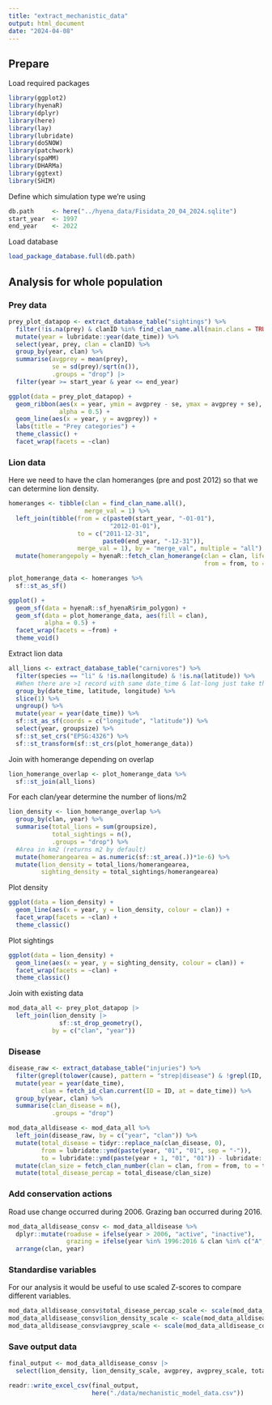 ```yaml
---
title: "extract_mechanistic_data"
output: html_document
date: "2024-04-08"
---
```


## Prepare

Load required packages

```r
library(ggplot2)
library(hyenaR)
library(dplyr)
library(here)
library(lay)
library(lubridate)
library(doSNOW)
library(patchwork)
library(spaMM)
library(DHARMa)
library(ggtext)
library(SHIM)
```

Define which simulation type we're using

```r
db.path     <- here("../hyena_data/Fisidata_20_04_2024.sqlite")
start_year  <- 1997
end_year    <- 2022
```

Load database

```r
load_package_database.full(db.path)
```


## Analysis for whole population

### Prey data

```r
prey_plot_datapop <- extract_database_table("sightings") %>% 
  filter(!is.na(prey) & clanID %in% find_clan_name.all(main.clans = TRUE)) %>% 
  mutate(year = lubridate::year(date_time)) %>% 
  select(year, prey, clan = clanID) %>% 
  group_by(year, clan) %>% 
  summarise(avgprey = mean(prey),
            se = sd(prey)/sqrt(n()),
            .groups = "drop") |> 
  filter(year >= start_year & year <= end_year)
```

```r
ggplot(data = prey_plot_datapop) +
  geom_ribbon(aes(x = year, ymin = avgprey - se, ymax = avgprey + se),
              alpha = 0.5) +
  geom_line(aes(x = year, y = avgprey)) +
  labs(title = "Prey categories") +
  theme_classic() +
  facet_wrap(facets = ~clan)
```

### Lion data

Here we need to have the clan homeranges (pre and post 2012) so that we can determine lion density.

```r
homeranges <- tibble(clan = find_clan_name.all(),
                     merge_val = 1) %>% 
  left_join(tibble(from = c(paste0(start_year, "-01-01"),
                            "2012-01-01"),
                   to = c("2011-12-31",
                          paste0(end_year, "-12-31")),
                   merge_val = 1), by = "merge_val", multiple = "all") %>% 
  mutate(homerangepoly = hyenaR::fetch_clan_homerange(clan = clan, lifestage = "adult", sex = "female",
                                                      from = from, to = to, hr.args = list(levels = 0.95)))

plot_homerange_data <- homeranges %>% 
  sf::st_as_sf()

ggplot() +
  geom_sf(data = hyenaR::sf_hyenaR$rim_polygon) +
  geom_sf(data = plot_homerange_data, aes(fill = clan),
          alpha = 0.5) +
  facet_wrap(facets = ~from) +
  theme_void()
```

Extract lion data

```r
all_lions <- extract_database_table("carnivores") %>% 
  filter(species == "li" & !is.na(longitude) & !is.na(latitude)) %>% 
  #When there are >1 record with same date_time & lat-long just take the first (these are duplicates which are already recorded in group size)
  group_by(date_time, latitude, longitude) %>% 
  slice(1) %>% 
  ungroup() %>% 
  mutate(year = year(date_time)) %>% 
  sf::st_as_sf(coords = c("longitude", "latitude")) %>% 
  select(year, groupsize) %>% 
  sf::st_set_crs("EPSG:4326") %>% 
  sf::st_transform(sf::st_crs(plot_homerange_data))
```

Join with homerange depending on overlap

```r
lion_homerange_overlap <- plot_homerange_data %>% 
  sf::st_join(all_lions)
```

For each clan/year determine the number of lions/m2

```r
lion_density <- lion_homerange_overlap %>% 
  group_by(clan, year) %>% 
  summarise(total_lions = sum(groupsize),
            total_sightings = n(),
            .groups = "drop") %>% 
  #Area in km2 (returns m2 by default)
  mutate(homerangearea = as.numeric(sf::st_area(.))*1e-6) %>% 
  mutate(lion_density = total_lions/homerangearea,
         sighting_density = total_sightings/homerangearea)
```

Plot density

```r
ggplot(data = lion_density) +
  geom_line(aes(x = year, y = lion_density, colour = clan)) +
  facet_wrap(facets = ~clan) +
  theme_classic()
```

Plot sightings

```r
ggplot(data = lion_density) +
  geom_line(aes(x = year, y = sighting_density, colour = clan)) +
  facet_wrap(facets = ~clan) +
  theme_classic()
```

Join with existing data

```r
mod_data_all <- prey_plot_datapop |> 
  left_join(lion_density |> 
              sf::st_drop_geometry(),
            by = c("clan", "year"))
```

### Disease

```r
disease_raw <- extract_database_table("injuries") %>% 
  filter(grepl(tolower(cause), pattern = "strep|disease") & !grepl(ID, pattern = "cub")) %>% 
  mutate(year = year(date_time),
         clan = fetch_id_clan.current(ID = ID, at = date_time)) %>% 
  group_by(year, clan) %>% 
  summarise(clan_disease = n(),
            .groups = "drop")
```

```r
mod_data_alldisease <- mod_data_all %>% 
  left_join(disease_raw, by = c("year", "clan")) %>% 
  mutate(total_disease = tidyr::replace_na(clan_disease, 0),
         from = lubridate::ymd(paste(year, "01", "01", sep = "-")),
         to = lubridate::ymd(paste(year + 1, "01", "01")) - lubridate::days(1)) %>% 
  mutate(clan_size = fetch_clan_number(clan = clan, from = from, to = to)) %>% 
  mutate(total_disease_percap = total_disease/clan_size)
```

### Add conservation actions

Road use change occurred during 2006.
Grazing ban occurred during 2016.

```r
mod_data_alldisease_consv <- mod_data_alldisease %>% 
  dplyr::mutate(roaduse = ifelse(year > 2006, "active", "inactive"),
                grazing = ifelse(year %in% 1996:2016 & clan %in% c("A", "F"), "present", "abscent")) %>% 
  arrange(clan, year)
```

### Standardise variables

For our analysis it would be useful to use scaled Z-scores to compare different variables.

```r
mod_data_alldisease_consv$total_disease_percap_scale <- scale(mod_data_alldisease_consv$total_disease_percap)[,1]
mod_data_alldisease_consv$lion_density_scale <- scale(mod_data_alldisease_consv$lion_density)[,1]
mod_data_alldisease_consv$avgprey_scale <- scale(mod_data_alldisease_consv$avgprey)[,1]
```

### Save output data

```r
final_output <- mod_data_alldisease_consv |> 
  select(lion_density, lion_density_scale, avgprey, avgprey_scale, total_disease_percap, total_disease_percap_scale, roaduse, grazing, clan, year)

readr::write_excel_csv(final_output,
                       here("./data/mechanistic_model_data.csv"))

```
